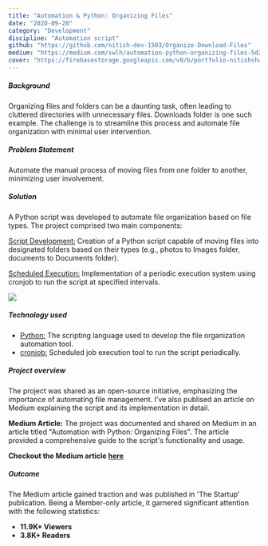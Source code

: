 ```yaml
---
title: "Automation & Python: Organizing Files"
date: "2020-09-28"
category: "Development"
discipline: "Automation script"
github: "https://github.com/nitish-dev-1503/Organize-Download-Files"
medium: "https://medium.com/swlh/automation-python-organizing-files-5d2b6b933402?sk=da95bd01abb41776dd9230a72ba8f193"
cover: "https://firebasestorage.googleapis.com/v0/b/portfolio-nitishsharma.appspot.com/o/designing%2FAutomation.jpeg?alt=media&token=d942eb04-2d16-4ab1-9dd8-b2bc2f4d2e77"
---
```


##### Background 
Organizing files and folders can be a daunting task, often leading to cluttered directories with unnecessary files. Downloads folder is one such example. The challenge is to streamline this process and automate file organization with minimal user intervention.

##### Problem Statement
Automate the manual process of moving files from one folder to another, minimizing user involvement.

##### Solution
A Python script was developed to automate file organization based on file types. The project comprised two main components:

<u>Script Development:</u> Creation of a Python script capable of moving files into designated folders based on their types (e.g., photos to Images folder, documents to Documents folder).

<u>Scheduled Execution:</u> Implementation of a periodic execution system using cronjob to run the script at specified intervals.

![](https://miro.medium.com/v2/resize:fit:2000/format:webp/1*rUJQKiT5ywYZmWdk1ed_3w.jpeg)

##### Technology used
- <u>Python:</u> The scripting language used to develop the file organization automation tool.
- <u>cronjob:</u> Scheduled job execution tool to run the script periodically.

##### Project overview
The project was shared as an open-source initiative, emphasizing the importance of automating file management. I've also publised an article on Medium explaining the script and its implementation in detail.

**Medium Article:**
The project was documented and shared on Medium in an article titled "Automation with Python: Organizing Files". The article provided a comprehensive guide to the script's functionality and usage.

**Checkout the Medium article [here](https://medium.com/swlh/automation-python-organizing-files-5d2b6b933402?sk=da95bd01abb41776dd9230a72ba8f193)**

##### Outcome
The Medium article gained traction and was published in 'The Startup' publication. Being a Member-only article, it garnered significant attention with the following statistics:

- **11.9K+ Viewers**
- **3.8K+ Readers** 

